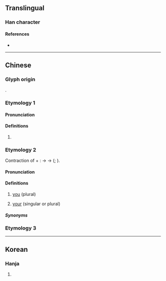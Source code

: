 {{character info}}
==Translingual==

===Han character===
{{Han char|rn=9|rad=人|as=07|sn=9|four=|canj=OSQL|ids=⿰亻那}}

====References====
* {{Han ref|kx=0103.290|dkj=00656|hdz=10154.070|uh=345A|ud=13402}}

----

==Chinese==

===Glyph origin===
{{Han compound|人|alt1=亻|那|ls=psc|c1=s|c2=p}}.

===Etymology 1===
{{zh-forms}}

====Pronunciation====
{{zh-pron
|m=nuó
|c=naa4,no4
|cat=
}}

====Definitions====
{{zh-hanzi}}

# {{n-g|Used for transliteration in Buddhist scriptures.}}

===Etymology 2===
{{zh-forms|alt=倷}}
Contraction of {{zh-l|*爾|you}} + {{zh-l|*拉|plural marker}}: {{IPAchar|/n̩ la/}} → {{IPAchar|/n̩ na/}} → {{IPAchar|/na/}} ({{zh-ref|You, 1995}}; {{zh-ref|Zhang, 2001}}).

====Pronunciation====
{{zh-pron
|w=3na
|cat=pron
}}

====Definitions====
{{zh-hanzi}}

# {{lb|zh|Shanghainese Wu}} [[you]] (plural)
# {{lb|zh|Shanghainese Wu}} [[your]] (singular or plural)
#: {{zh-x|立 辣 窗口頭 個 搿個 人 是 㑚 經理，對 𠲎？|The man standing near the window is your manager, right?|SH}}

=====Synonyms=====
{{zh-dial|你們}}

===Etymology 3===

----

==Korean==

===Hanja===
{{ko-hanja|어찌|나}}

# {{rfdef|ko|sort=人07}}
